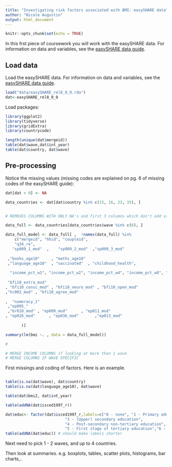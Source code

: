 ```yaml
---
title: "Investigating risk factors associated with BMI: easySHARE data"
author: "Nicole Augustin"
output: html_document
---
```


  
```r
knitr::opts_chunk$set(echo = TRUE)
```
In this frst piece of coursework you will work with the easySHARE data. For information on data and variables, see the [easySHARE data  guide](http://www.share-project.org/fileadmin/pdf_documentation/easySHARE_Release_8.0.0_ReleaseGuide.pdf).


## Load data

Load the easySHARE data. For information on data and variables, see the [easySHARE data  guide](http://www.share-project.org/fileadmin/pdf_documentation/easySHARE_Release_8.0.0_ReleaseGuide.pdf).

```r
load("data/easySHARE_rel8_0_0.rda")
dat<-easySHARE_rel8_0_0

```


Load packages:
  
```r
library(ggplot2)
library(tidyverse)
library(gridExtra)
library(countrycode)
```

```r
length(unique(dat$mergeid))
table(dat$wave,dat$int_year)
table(dat$country, dat$wave)

```
## Pre-processing 

Notice the missing values (missing codes are explained on pg. 6 of missing codes of the easySHARE guide):

```r

dat[dat < 0] <- NA

data_countries <- dat[dat$country %in% c(15, 16, 23, 35), ]


```

```r

```


```r
# REMOVES COLUMNS WITH ONLY NA's and first 3 columns which don't add value

data_full <- data_countries[data_countries$wave %in% c(6), ]

data_full_model <- data_full[ ,  !names(data_full) %in% 
    c("mergeid", "hhid", "coupleid",
    "q34_re",
   "sp009_1_mod"  ,    "sp009_2_mod"  ,"sp009_3_mod" 
       
 ,"books_age10"     , "maths_age10"  
 ,"language_age10"  , "vaccinated"  , "childhood_health",
      
  "income_pct_w1", "income_pct_w2", "income_pct_w4", "income_pct_w8", "income_pct_w7", "income_pct_w5", 
 
 "bfi10_extra_mod" 
, "bfi10_consc_mod" , "bfi10_neuro_mod" , "bfi10_open_mod"  
,"hc002_mod" , "bfi10_agree_mod"            
        
,  "numeracy_1"          
 ,"ep005_"                        
 ,"br010_mod" , "ep009_mod"      , "ep011_mod"           
, "ep026_mod"      , "ep036_mod"       ,"ep013_mod"           
 
       )]

summary(lm(bmi ~. , data = data_full_model))

# 
```

```r
# MERGE INCOME COLUMNS if looking at more than 1 wave
# MERGE COLUMNS IF WAVE SPECIFIC 
```


First missings and coding of factors. Here is an example.

```r



```

```r
table(is.na(dat$wave), dat$country)
table(is.na(dat$language_age10), dat$wave)
```



```r
table(dat$bmi2, dat$int_year)
```

```r

table(addNA(dat$isced1997_r))

dat$educ<- factor(dat$isced1997_r,labels=c("0 - none", "1 - Primary education ", "2 - Lower secondary education",
                          "3 - (Upper) secondary education",
                          "4 - Post-secondary non-tertiary education",
                          "5 - First stage of tertiary education","6 - Second stage of tertiary education","95: still in school", "96: other"))
table(addNA(dat$educ)) # should make labels shorter

```

Next need to pick 1 - 2 waves, and up to 4 countries.

Then look at summaries. e.g. boxplots, tables, scatter plots, histograms, bar charts,..


